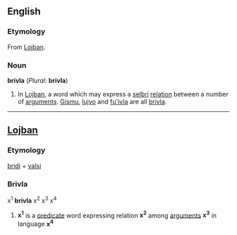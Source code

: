 ==English==
===Etymology===
From [[Lojban]].
===Noun===
'''brivla''' (''Plural:'' '''brivla''')

#In [[Lojban]], a word which may express a [[selbri]] [[relation]] between a number of [[argument]]s. [[Gismu]], [[lujvo]] and [[fu'ivla]] are all [[brivla]].
----
==[[Lojban]]==
===Etymology===
[[bridi]] + [[valsi]]
==='''Brivla'''===
x<sup>1</sup> '''brivla''' x<sup>2</sup> x<sup>3</sup> x<sup>4</sup>

#'''x<sup>1</sup>''' is a [[predicate]] word expressing relation '''x<sup>2</sup>''' among [[argument]]s '''x<sup>3</sup>''' in language '''x<sup>4</sup>'''